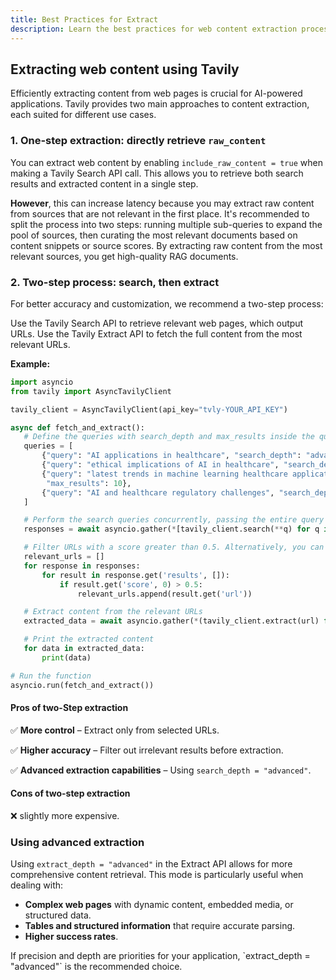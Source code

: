 ```yaml
---
title: Best Practices for Extract
description: Learn the best practices for web content extraction process
---
```


## Extracting web content using Tavily

Efficiently extracting content from web pages is crucial for AI-powered applications. Tavily provides two main approaches to content extraction, each suited for different use cases.

### 1. One-step extraction: directly retrieve `raw_content`

You can extract web content by enabling `include_raw_content = true` when making a Tavily Search API call. This allows you to retrieve both search results and extracted content in a single step.

**However**, this can increase latency because you may extract raw content from sources that are not relevant in the first place. It's recommended to split the process into two steps: running multiple sub-queries to expand the pool of sources, then curating the most relevant documents based on content snippets or source scores. By extracting raw content from the most relevant sources, you get high-quality RAG documents.

### 2. Two-step process: search, then extract

For better accuracy and customization, we recommend a two-step process:

<Steps>
  <Step title="Step 1: Search">
    Use the Tavily Search API to retrieve relevant web pages, which output URLs.
  </Step>
  <Step title="Step 2: Extract">
    Use the Tavily Extract API to fetch the full content from the most relevant URLs.
  </Step>
</Steps>

**Example:**

```python
import asyncio
from tavily import AsyncTavilyClient

tavily_client = AsyncTavilyClient(api_key="tvly-YOUR_API_KEY")

async def fetch_and_extract():
   # Define the queries with search_depth and max_results inside the query dictionary
   queries = [
       {"query": "AI applications in healthcare", "search_depth": "advanced", "max_results": 10},
       {"query": "ethical implications of AI in healthcare", "search_depth": "advanced", "max_results": 10},
       {"query": "latest trends in machine learning healthcare applications", "search_depth": "advanced",
        "max_results": 10},
       {"query": "AI and healthcare regulatory challenges", "search_depth": "advanced", "max_results": 10}
   ]

   # Perform the search queries concurrently, passing the entire query dictionary
   responses = await asyncio.gather(*[tavily_client.search(**q) for q in queries])

   # Filter URLs with a score greater than 0.5. Alternatively, you can use a re-ranking model or an LLM to identify the most relevant sources, or cluster your documents and extract content only from the most relevant cluster
   relevant_urls = []
   for response in responses:
       for result in response.get('results', []):
           if result.get('score', 0) > 0.5:
               relevant_urls.append(result.get('url'))

   # Extract content from the relevant URLs
   extracted_data = await asyncio.gather(*(tavily_client.extract(url) for url in relevant_urls))

   # Print the extracted content
   for data in extracted_data:
       print(data)

# Run the function
asyncio.run(fetch_and_extract())
```

#### **Pros of two-Step extraction**

✅ **More control** – Extract only from selected URLs.

✅ **Higher accuracy** – Filter out irrelevant results before extraction.

✅ **Advanced extraction capabilities** – Using `search_depth = "advanced"`.

#### **Cons of two-step extraction**

❌ slightly more expensive.

### Using advanced extraction

Using `extract_depth = "advanced"` in the Extract API allows for more comprehensive content retrieval. This mode is particularly useful when dealing with:

- **Complex web pages** with dynamic content, embedded media, or structured data.
- **Tables and structured information** that require accurate parsing.
- **Higher success rates**.

<Callout kind="tip">
  If precision and depth are priorities for your application, `extract_depth = "advanced"` is the recommended choice.
</Callout>

